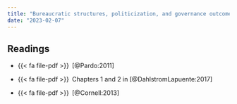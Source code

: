 ```yaml
---
title: "Bureaucratic structures, politicization, and governance outcomes"
date: "2023-02-07"
---
```


## Readings

- {{< fa file-pdf >}}&ensp;[@Pardo:2011]

- {{< fa file-pdf >}}&ensp;Chapters 1 and 2 in [@DahlstromLapuente:2017]

- {{< fa file-pdf >}}&ensp;[@Cornell:2013]
